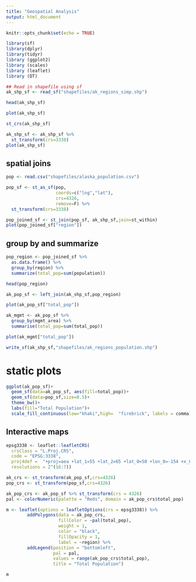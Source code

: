 ```yaml
---
title: "Geospatial Analysis"
output: html_document
---
```


```r
knitr::opts_chunk$set(echo = TRUE)
```

```r
library(sf)
library(dplyr)
library(tidyr)
library (ggplot2)
library (scales)
library (leaflet)
library (DT)
```

```r
## Read in shapefile using sf
ak_shp_sf <- read_sf("shapefiles/ak_regions_simp.shp")

head(ak_shp_sf)  
```
```r
plot(ak_shp_sf)
```


```r
st_crs(ak_shp_sf)
```

```r
ak_shp_sf <- ak_shp_sf %>% 
  st_transform(crs=3338)
plot(ak_shp_sf)
```
## spatial joins

```r
pop <- read.csv("shapefiles/alaska_population.csv")
```

```r
pop_sf <- st_as_sf(pop,
                   coords=c("lng","lat"),
                   crs=4326,
                   remove=F) %>% 
  st_transform(crs=3338)
```

```r
pop_joined_sf <- st_join(pop_sf, ak_shp_sf,join=st_within)
plot(pop_joined_sf["region"])
```
## group by and summarize

```r
pop_region <- pop_joined_sf %>% 
  as.data.frame() %>% 
  group_by(region) %>% 
  summarize(total_pop=sum(population))

head(pop_region)
```

```r
ak_pop_sf <- left_join(ak_shp_sf,pop_region)

plot(ak_pop_sf["total_pop"])
```

```r
ak_mgmt <- ak_pop_sf %>% 
  group_by(mgmt_area) %>% 
  summarise(total_pop=sum(total_pop))

plot(ak_mgmt["total_pop"])
```


```r
write_sf(ak_shp_sf,"shapefiles/ak_regions_population.shp")
```

# static plots

```r
ggplot(ak_pop_sf)+
  geom_sf(data=ak_pop_sf, aes(fill=total_pop))+
  geom_sf(data=pop_sf,size=0.5)+
  theme_bw()+
  labs(fill="Total Population")+
  scale_fill_continuous(low="khaki",high=  "firebrick", labels = comma)

```

## Interactive maps

```r
epsg3338 <- leaflet::leafletCRS(
  crsClass = "L.Proj.CRS",
  code = "EPSG:3338",
  proj4def =  "+proj=aea +lat_1=55 +lat_2=65 +lat_0=50 +lon_0=-154 +x_0=0 +y_0=0 +ellps=GRS80 +towgs84=0,0,0,0,0,0,0 +units=m +no_defs",
  resolutions = 2^(16:7))
```

```r
ak_crs <- st_transform(ak_pop_sf,crs=4326)
pop_crs <- st_transform(pop_sf,crs=4326)
```

```r

ak_pop_crs <- ak_pop_sf %>% st_transform(crs = 4326)
pal <- colorNumeric(palette = "Reds", domain = ak_pop_crs$total_pop)

m <- leaflet(options = leafletOptions(crs = epsg3338)) %>%
        addPolygons(data = ak_pop_crs, 
                    fillColor = ~pal(total_pop),
                    weight = 1,
                    color = "black",
                    fillOpacity = 1,
                    label = ~region) %>% 
        addLegend(position = "bottomleft",
                  pal = pal,
                  values = range(ak_pop_crs$total_pop),
                  title = "Total Population")

m
```


